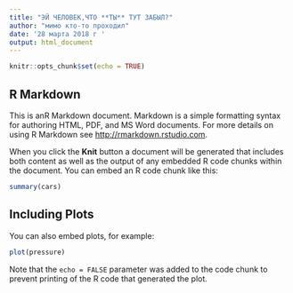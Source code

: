 ```yaml
---
title: "ЭЙ ЧЕЛОВЕК,ЧТО **ТЫ** ТУТ ЗАБЫЛ?"
author: "мимо кто-то проходил"
date: '28 марта 2018 г '
output: html_document
---
```


```r
knitr::opts_chunk$set(echo = TRUE)
```

## R Markdown

This is anR Markdown document. Markdown is a simple formatting syntax for authoring HTML, PDF, and MS Word documents. For more details on using R Markdown see <http://rmarkdown.rstudio.com>.

When you click the **Knit** button a document will be generated that includes both content as well as the output of any embedded R code chunks within the document. You can embed an R code chunk like this:

```r
summary(cars)
```

## Including Plots

You can also embed plots, for example:

```r
plot(pressure)
```

Note that the `echo = FALSE` parameter was added to the code chunk to prevent printing of the R code that generated the plot.

